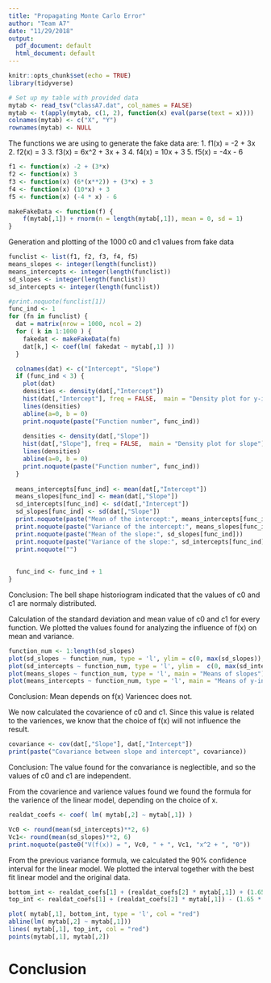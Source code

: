 ```yaml
---
title: "Propagating Monte Carlo Error"
author: "Team A7"
date: "11/29/2018"
output:
  pdf_document: default
  html_document: default
---
```


```r
knitr::opts_chunk$set(echo = TRUE)
library(tidyverse)

# Set up my table with provided data
mytab <- read_tsv("classA7.dat", col_names = FALSE)
mytab <- t(apply(mytab, c(1, 2), function(x) eval(parse(text = x))))
colnames(mytab) <- c("X", "Y")
rownames(mytab) <- NULL
```

The functions we are using to generate the fake data are:
1. f1(x) = -2 + 3x
2. f2(x) = 3
3. f3(x) = 6x^2 + 3x + 3
4. f4(x) = 10x + 3
5. f5(x) = -4x - 6

```r
f1 <- function(x) -2 + (3*x)
f2 <- function(x) 3
f3 <- function(x) (6*(x**2)) + (3*x) + 3
f4 <- function(x) (10*x) + 3
f5 <- function(x) (-4 * x) - 6

makeFakeData <- function(f) {
    f(mytab[,1]) + rnorm(n = length(mytab[,1]), mean = 0, sd = 1)
}
```
Generation and plotting of the 1000 c0 and c1 values from fake data
```r
funclist <- list(f1, f2, f3, f4, f5)
means_slopes <- integer(length(funclist))
means_intercepts <- integer(length(funclist))
sd_slopes <- integer(length(funclist))
sd_intercepts <- integer(length(funclist))

#print.noquote(funclist[1])
func_ind <- 1
for (fn in funclist) {
  dat = matrix(nrow = 1000, ncol = 2)
  for ( k in 1:1000 ) {
    fakedat <- makeFakeData(fn)
    dat[k,] <- coef(lm( fakedat ~ mytab[,1] ))
  }

  colnames(dat) <- c("Intercept", "Slope")
  if (func_ind < 3) {
    plot(dat)
    densities <- density(dat[,"Intercept"])
    hist(dat[,"Intercept"], freq = FALSE,  main = "Density plot for y-intercept", xlim = c(min(fakedat), max(fakedat)))
    lines(densities)
    abline(a=0, b = 0)
    print.noquote(paste("Function number", func_ind))
    
    densities <- density(dat[,"Slope"])
    hist(dat[,"Slope"], freq = FALSE,  main = "Density plot for slope")
    lines(densities)
    abline(a=0, b = 0)
    print.noquote(paste("Function number", func_ind))
  }
  
  means_intercepts[func_ind] <- mean(dat[,"Intercept"])
  means_slopes[func_ind] <- mean(dat[,"Slope"])
  sd_intercepts[func_ind] <- sd(dat[,"Intercept"])
  sd_slopes[func_ind] <- sd(dat[,"Slope"])
  print.noquote(paste("Mean of the intercept:", means_intercepts[func_ind]))
  print.noquote(paste("Variance of the intercept:", means_slopes[func_ind]))
  print.noquote(paste("Mean of the slope:", sd_slopes[func_ind]))
  print.noquote(paste("Variance of the slope:", sd_intercepts[func_ind]))
  print.noquote("")
 
  
  func_ind <- func_ind + 1
}

```

Conclusion: 
The bell shape historiogram indicated that the values of c0 and c1 are normaly distributed.

Calculation of the standard deviation and mean value of c0 and c1 for every function.
We plotted the values found for analyzing the influence of f(x) on mean and variance.

``` r
function_num <- 1:length(sd_slopes)
plot(sd_slopes ~ function_num, type = 'l', ylim = c(0, max(sd_slopes)), main = "Standard deviation of slopes")
plot(sd_intercepts ~ function_num, type = 'l', ylim =  c(0, max(sd_intercepts)), main = "Standard deviation of y-intercepts")
plot(means_slopes ~ function_num, type = 'l', main = "Means of slopes")
plot(means_intercepts ~ function_num, type = 'l', main = "Means of y-intercepts")
```

Conclusion:
Mean depends on f(x)
Variencec does not.

We now calculated the covarience of c0 and c1. Since this value is related to the variences, we know that the choice of f(x) will not influence the result.

``` r
covariance <- cov(dat[,"Slope"], dat[,"Intercept"])
print(paste("Covariance between slope and intercept", covariance))
```

Conclusion:
The value found for the convariance is neglectible, and so the values of c0 and c1 are independent.

From the covarience and varience values found we found the formula for the varience of the linear model, depending on the choice of x.

``` r
realdat_coefs <- coef( lm( mytab[,2] ~ mytab[,1]) )

Vc0 <- round(mean(sd_intercepts)**2, 6)
Vc1<- round(mean(sd_slopes)**2, 6)
print.noquote(paste0("V(f(x)) = ", Vc0, " + ", Vc1, "x^2 + ", "0"))
``` 

From the previous variance formula, we calculated the 90% confidence interval for the linear model.
We plotted the interval together with the best fit linear model and the original data.

``` r
bottom_int <- realdat_coefs[1] + (realdat_coefs[2] * mytab[,1]) + (1.65 * sqrt(Vc0 + Vc1 * (mytab[,1]**2) ))
top_int <- realdat_coefs[1] + (realdat_coefs[2] * mytab[,1]) - (1.65 * sqrt(Vc0 + Vc1 * (mytab[,1]**2) ))

plot( mytab[,1], bottom_int, type = 'l', col = "red")
abline(lm( mytab[,2] ~ mytab[,1]))
lines( mytab[,1], top_int, col = "red")
points(mytab[,1], mytab[,2])
```

# Conclusion
